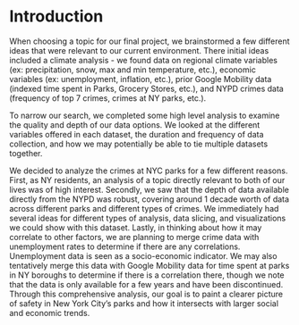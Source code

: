 # Introduction

When choosing a topic for our final project, we brainstormed a few different ideas that were relevant to our current environment. There initial ideas included a climate analysis - we found data on regional climate variables (ex: precipitation, snow, max and min temperature, etc.), economic variables (ex: unemployment, inflation, etc.), prior Google Mobility data (indexed time spent in Parks, Grocery Stores, etc.), and NYPD crimes data (frequency of top 7 crimes, crimes at NY parks, etc.).

To narrow our search, we completed some high level analysis to examine the quality and depth of our data options. We looked at the different variables offered in each dataset, the duration and frequency of data collection, and how we may potentially be able to tie multiple datasets together.

We decided to analyze the crimes at NYC parks for a few different reasons. First, as NY residents, an analysis of a topic directly relevant to both of our lives was of high interest. Secondly, we saw that the depth of data available directly from the NYPD was robust, covering around 1 decade worth of data across different parks and different types of crimes. We immediately had several ideas for different types of analysis, data slicing, and visualizations we could show with this dataset. Lastly, in thinking about how it may correlate to other factors, we are planning to merge crime data with unemployment rates to determine if there are any correlations. Unemployment data is seen as a socio-economic indicator. We may also tentatively merge this data with Google Mobility data for time spent at parks in NY boroughs to determine if there is a correlation there, though we note that the data is only available for a few years and have been discontinued. Through this comprehensive analysis, our goal is to paint a clearer picture of safety in New York City's parks and how it intersects with larger social and economic trends.
